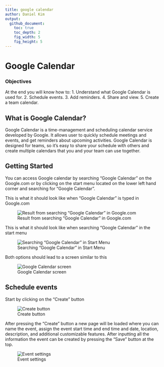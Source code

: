 ```yaml
---
title: google calendar
author: Daniel Kim
output:
  github_document:
    toc: true
    toc_depth: 2
    fig_width: 5
    fig_height: 5
---
```


# Google Calendar

### Objectives
At the end you will know how to:
1. Understand what Google Calendar is used for.
2. Schedule events.
3. Add reminders.
4. Share and view.
5. Create a team calendar.

## What is Google Calendar?

Google Calendar is a time-management and scheduling calendar service developed by Google. It allows user to quickly schedule meetings and events, and get reminders about upcoming activities.
Google Calendar is designed for teams, so it’s easy to share your schedule with others and create multiple calendars that you and your team can use together.

## Getting Started

You can access Google calendar by searching "Google Calendar" on the Google.com or by clicking on the start menu located on the lower left hand corner and searching for "Google Calendar".

This is what it should look like when "Google Calendar" is typed in Google.com

![Result from searching "Google Calendar" in Google.com](https://cloud.githubusercontent.com/assets/19320775/26696913/662fe760-46de-11e7-993f-38dc2c5474b2.png)

This is what it should look like when searching "Google Calendar" in the start menu

![Searching "Google Calendar" in Start Menu](https://cloud.githubusercontent.com/assets/19320775/26697215/32db7c52-46df-11e7-80fb-e3736e6739be.png)

Both options should lead to a screen similar to this

![Google Calendar screen](https://cloud.githubusercontent.com/assets/19320775/26698856/85c6102a-46e5-11e7-80e7-bfe2b62f5e6c.png)

## Schedule events
Start by clicking on the "Create" button 

![Create button](https://cloud.githubusercontent.com/assets/19320775/26749773/d7fe7ad0-47df-11e7-854f-b1c6fa6e5a5f.png)

After pressing the "Create" button a new page will be loaded where you can name the event, assign the event start time and end time and date, location, description, and additional customizable features. After inputting all the information the event can be created by pressing the "Save" button at the top.

![Event settings](https://cloud.githubusercontent.com/assets/19320775/26749822/744b8008-47e1-11e7-89e1-cf5524f4eb07.png)
